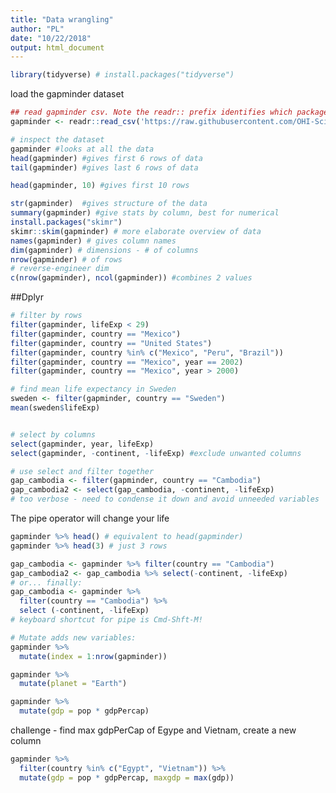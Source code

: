 ```yaml
---
title: "Data wrangling"
author: "PL"
date: "10/22/2018"
output: html_document
---
```


```r
library(tidyverse) # install.packages("tidyverse")
```

load the gapminder dataset
```r
## read gapminder csv. Note the readr:: prefix identifies which package it's in
gapminder <- readr::read_csv('https://raw.githubusercontent.com/OHI-Science/data-science-training/master/data/gapminder.csv')

# inspect the dataset
gapminder #looks at all the data
head(gapminder) #gives first 6 rows of data
tail(gapminder) #gives last 6 rows of data

head(gapminder, 10) #gives first 10 rows

str(gapminder)  #gives structure of the data
summary(gapminder) #give stats by column, best for numerical
install.packages("skimr")
skimr::skim(gapminder) # more elaborate overview of data
names(gapminder) # gives column names
dim(gapminder) # dimensions - # of columns
nrow(gapminder) # of rows
# reverse-engineer dim
c(nrow(gapminder), ncol(gapminder)) #combines 2 values
```


##Dplyr

```r
# filter by rows
filter(gapminder, lifeExp < 29)
filter(gapminder, country == "Mexico")
filter(gapminder, country == "United States")
filter(gapminder, country %in% c("Mexico", "Peru", "Brazil"))
filter(gapminder, country == "Mexico", year == 2002)
filter(gapminder, country == "Mexico", year > 2000)

# find mean life expectancy in Sweden
sweden <- filter(gapminder, country == "Sweden")
mean(sweden$lifeExp)



```



```r
# select by columns
select(gapminder, year, lifeExp)
select(gapminder, -continent, -lifeExp) #exclude unwanted columns

```


```r
# use select and filter together
gap_cambodia <- filter(gapminder, country == "Cambodia")
gap_cambodia2 <- select(gap_cambodia, -continent, -lifeExp)
# too verbose - need to condense it down and avoid unneeded variables

```

The pipe operator will change your life

```r
gapminder %>% head() # equivalent to head(gapminder)
gapminder %>% head(3) # just 3 rows

gap_cambodia <- gapminder %>% filter(country == "Cambodia")
gap_cambodia2 <- gap_cambodia %>% select(-continent, -lifeExp)
# or... finally:
gap_cambodia <- gapminder %>% 
  filter(country == "Cambodia") %>% 
  select (-continent, -lifeExp)
# keyboard shortcut for pipe is Cmd-Shft-M!

```



```r
# Mutate adds new variables:
gapminder %>% 
  mutate(index = 1:nrow(gapminder))

gapminder %>% 
  mutate(planet = "Earth")

gapminder %>% 
  mutate(gdp = pop * gdpPercap)
```

challenge - find max gdpPerCap of Egype and Vietnam, create a new column
```r
gapminder %>% 
  filter(country %in% c("Egypt", "Vietnam")) %>% 
  mutate(gdp = pop * gdpPercap, maxgdp = max(gdp))

```




